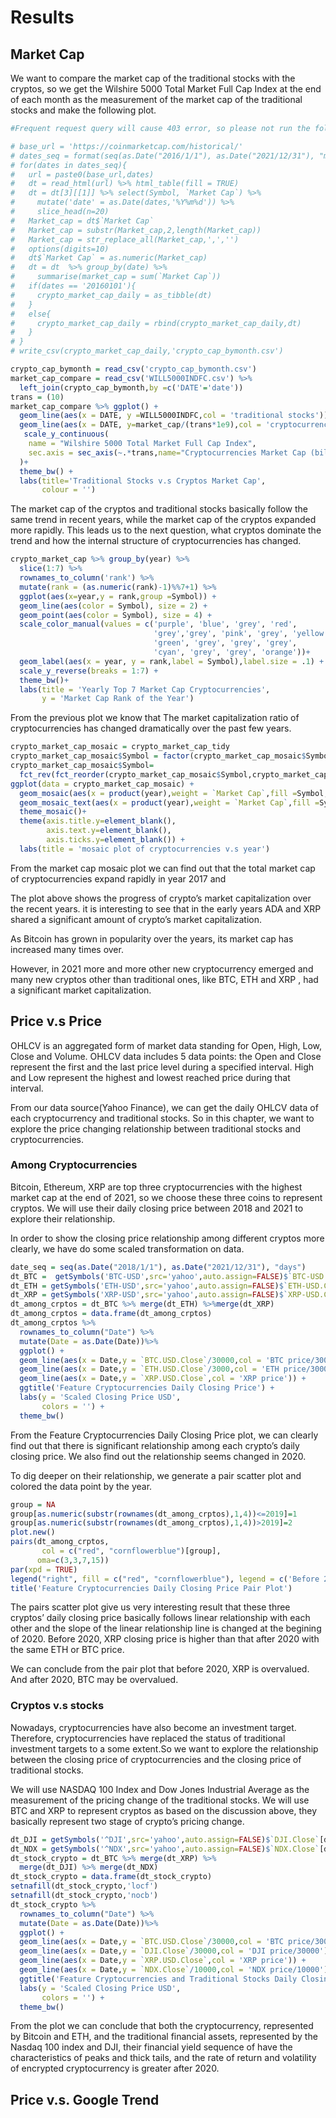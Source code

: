 # Results


## Market Cap 

We want to compare the market cap of the traditional stocks with the cryptos, so we get the Wilshire 5000 Total Market Full Cap Index at the end of each month as the measurement of the market cap of the traditional stocks and make the following plot.

```r
#Frequent request query will cause 403 error, so please not run the following codes frequently.

# base_url = 'https://coinmarketcap.com/historical/'
# dates_seq = format(seq(as.Date("2016/1/1"), as.Date("2021/12/31"), "months"),'%Y%m%d')
# for(dates in dates_seq){
#   url = paste0(base_url,dates)
#   dt = read_html(url) %>% html_table(fill = TRUE)
#   dt = dt[3][[1]] %>% select(Symbol, `Market Cap`) %>%
#     mutate('date' = as.Date(dates,'%Y%m%d')) %>% 
#     slice_head(n=20) 
#   Market_cap = dt$`Market Cap`
#   Market_cap = substr(Market_cap,2,length(Market_cap))
#   Market_cap = str_replace_all(Market_cap,',','')
#   options(digits=10)
#   dt$`Market Cap` = as.numeric(Market_cap)
#   dt = dt  %>% group_by(date) %>%
#     summarise(market_cap = sum(`Market Cap`))
#   if(dates == '20160101'){
#     crypto_market_cap_daily = as_tibble(dt)
#   }
#   else{
#     crypto_market_cap_daily = rbind(crypto_market_cap_daily,dt)
#   }
# }
# write_csv(crypto_market_cap_daily,'crypto_cap_bymonth.csv')
```



```r
crypto_cap_bymonth = read_csv('crypto_cap_bymonth.csv')
market_cap_compare = read_csv('WILL5000INDFC.csv') %>%
  left_join(crypto_cap_bymonth,by =c('DATE'='date'))
trans = (10)
market_cap_compare %>% ggplot() +
  geom_line(aes(x = DATE, y =WILL5000INDFC,col = 'traditional stocks')) +
  geom_line(aes(x = DATE, y=market_cap/(trans*1e9),col = 'cryptocurrencies'))+
   scale_y_continuous(
    name = "Wilshire 5000 Total Market Full Cap Index",
    sec.axis = sec_axis(~.*trans,name="Cryptocurrencies Market Cap (billion USD)")
  )+
  theme_bw() +
  labs(title='Traditional Stocks v.s Cryptos Market Cap',
       colour = '')
```

The market cap of the cryptos and traditional stocks basically follow the same trend in recent years, while the market cap of the cryptos expanded more rapidly. This leads us to the next question, what cryptos dominate the trend and how the internal structure of cryptocurrencies has changed.

```r
crypto_market_cap %>% group_by(year) %>%
  slice(1:7) %>%
  rownames_to_column('rank') %>%
  mutate(rank = (as.numeric(rank)-1)%%7+1) %>%
  ggplot(aes(x=year,y = rank,group =Symbol)) +
  geom_line(aes(color = Symbol), size = 2) +
  geom_point(aes(color = Symbol), size = 4) +
  scale_color_manual(values = c('purple', 'blue', 'grey', 'red',
                                'grey','grey', 'pink', 'grey', 'yellow',
                                'green', 'grey', 'grey', 'grey',
                                'cyan', 'grey', 'grey', 'orange'))+
  geom_label(aes(x = year, y = rank,label = Symbol),label.size = .1) +
  scale_y_reverse(breaks = 1:7) +
  theme_bw()+
  labs(title = 'Yearly Top 7 Market Cap Cryptocurrencies',
       y = 'Market Cap Rank of the Year')
```

From the previous plot we know that The market capitalization ratio of cryptocurrencies has changed dramatically over the past few years. 

```r
crypto_market_cap_mosaic = crypto_market_cap_tidy
crypto_market_cap_mosaic$Symbol = factor(crypto_market_cap_mosaic$Symbol)
crypto_market_cap_mosaic$Symbol=
  fct_rev(fct_reorder(crypto_market_cap_mosaic$Symbol,crypto_market_cap_mosaic$`Market Cap`,max))
ggplot(data = crypto_market_cap_mosaic) +
  geom_mosaic(aes(x = product(year),weight = `Market Cap`,fill =Symbol,text = Symbol),na.rm = T,offset = 0.002) +
  geom_mosaic_text(aes(x = product(year),weight = `Market Cap`,fill =Symbol,text = Symbol),na.rm = T,offset = 0.002,check_overlap = T,inherit.aes = T)+
  theme_mosaic()+
  theme(axis.title.y=element_blank(),
        axis.text.y=element_blank(),
        axis.ticks.y=element_blank()) +
  labs(title = 'mosaic plot of cryptocurrencies v.s year')
```



From the market cap mosaic plot we can find out that the total market cap of cryptocurrencies expand rapidly in year 2017 and 

The plot above shows the progress of crypto’s market capitalization over the recent years. it is interesting to see that in the early years ADA and XRP shared a significant amount of crypto's market capitalization.

As Bitcoin has grown in popularity over the years, its market cap has increased many times over.

However, in 2021 more and more other new cryptocurrency emerged and many new cryptos other than traditional ones, like BTC, ETH and XRP , had a significant market capitalization.

## Price v.s Price

OHLCV is an aggregated form of market data standing for Open, High, Low, Close and Volume. OHLCV data includes 5 data points: the Open and Close represent the first and the last price level during a specified interval. High and Low represent the highest and lowest reached price during that interval.

From our data source(Yahoo Finance), we can get the daily OHLCV data of each cryptocurrency and traditional stocks. So in this chapter, we want to explore the price changing relationship between traditional stocks and cryptocurrencies.

### Among Cryptocurrencies

Bitcoin, Ethereum, XRP are top three cryptocurrencies with the highest market cap at the end of 2021, so we choose these three coins to represent cryptos. We will use their daily closing price between 2018 and 2021 to explore their relationship.


In order to  show the closing price relationship among different cryptos more clearly, we have do some scaled transformation on data.

```r
date_seq = seq(as.Date("2018/1/1"), as.Date("2021/12/31"), "days")
dt_BTC =  getSymbols('BTC-USD',src='yahoo',auto.assign=FALSE)$`BTC-USD.Close`[date_seq]
dt_ETH = getSymbols('ETH-USD',src='yahoo',auto.assign=FALSE)$`ETH-USD.Close`[date_seq]
dt_XRP = getSymbols('XRP-USD',src='yahoo',auto.assign=FALSE)$`XRP-USD.Close`[date_seq]
dt_among_crptos = dt_BTC %>% merge(dt_ETH) %>%merge(dt_XRP)
dt_among_crptos = data.frame(dt_among_crptos)
dt_among_crptos %>%
  rownames_to_column("Date") %>%
  mutate(Date = as.Date(Date))%>%
  ggplot() +
  geom_line(aes(x = Date,y = `BTC.USD.Close`/30000,col = 'BTC price/30000')) +
  geom_line(aes(x = Date,y = `ETH.USD.Close`/3000,col = 'ETH price/3000')) +
  geom_line(aes(x = Date,y = `XRP.USD.Close`,col = 'XRP price')) +
  ggtitle('Feature Cryptocurrencies Daily Closing Price') +
  labs(y = 'Scaled Closing Price USD',
       colors = '') +
  theme_bw()
```


From the Feature Cryptocurrencies Daily Closing Price plot, we can clearly find out that there is significant relationship among each crypto's daily closing price. We also find out the relationship seems changed in 2020.

To dig deeper on their relationship, we generate a pair scatter plot and colored the data point by the year.

```r
group = NA
group[as.numeric(substr(rownames(dt_among_crptos),1,4))<=2019]=1
group[as.numeric(substr(rownames(dt_among_crptos),1,4))>2019]=2
plot.new()
pairs(dt_among_crptos,
       col = c("red", "cornflowerblue")[group],
      oma=c(3,3,7,15))
par(xpd = TRUE)
legend("right", fill = c("red", "cornflowerblue"), legend = c('Before 2020','After 2020'))
title('Feature Cryptocurrencies Daily Closing Price Pair Plot')
```

The pairs scatter plot give us very interesting result that these three cryptos' daily closing price basically follows linear relationship with each other and the slope of the linear relationship line is changed at the begining of 2020. Before 2020, XRP closing price is higher than that after 2020 with the same ETH or BTC price.

We can conclude from the pair plot that before 2020, XRP is overvalued. And after 2020, BTC may be overvalued. 

### Cryptos v.s stocks

Nowadays, cryptocurrencies have also become an investment target. Therefore, cryptocurrencies have replaced the status of traditional investment targets to a some extent.So we want to explore the relationship between the closing price of cryptocurrencies and the closing price of traditional stocks.

We will use NASDAQ 100 Index and Dow Jones Industrial Average as the measurement of the pricing change of the traditional stocks. We will use BTC and XRP to represent cryptos as based on the discussion above, they basically represent two stage of crypto's pricing change.

```r
dt_DJI = getSymbols('^DJI',src='yahoo',auto.assign=FALSE)$`DJI.Close`[date_seq]
dt_NDX = getSymbols('^NDX',src='yahoo',auto.assign=FALSE)$`NDX.Close`[date_seq]
dt_stock_crypto = dt_BTC %>% merge(dt_XRP) %>%
  merge(dt_DJI) %>% merge(dt_NDX)
dt_stock_crypto = data.frame(dt_stock_crypto)
setnafill(dt_stock_crypto,'locf')
setnafill(dt_stock_crypto,'nocb')
dt_stock_crypto %>%
  rownames_to_column("Date") %>%
  mutate(Date = as.Date(Date))%>%
  ggplot() +
  geom_line(aes(x = Date,y = `BTC.USD.Close`/30000,col = 'BTC price/30000')) +
  geom_line(aes(x = Date,y = `DJI.Close`/30000,col = 'DJI price/30000')) +
  geom_line(aes(x = Date,y = `XRP.USD.Close`,col = 'XRP price')) +
  geom_line(aes(x = Date,y = `NDX.Close`/10000,col = 'NDX price/10000')) +
  ggtitle('Feature Cryptocurrencies and Traditional Stocks Daily Closing Price') +
  labs(y = 'Scaled Closing Price USD',
       colors = '') +
  theme_bw()
```

From the plot we can conclude that both the cryptocurrency, represented by Bitcoin and ETH, and the traditional financial assets, represented by the Nasdaq 100 index and DJI, their financial yield sequence of have the characteristics of peaks and thick tails, and the rate of return and volatility of encrypted cryptocurrency is greater after 2020.

## Price v.s. Google Trend







